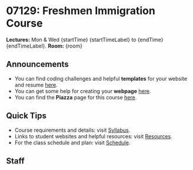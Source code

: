 
# 07129: Freshmen Immigration Course

<Callout emoji="🕝">**Lectures:** Mon & Wed {startTime} {startTimeLabel} to {endTime} {endTimeLabel}. **Room:** {room}</Callout>

## Announcements
- You can find coding challenges and helpful **templates** for your website and resume [here](/resources/templates).
- You can get some help for creating your **webpage** [here](/resources/website).
- You can find the **Piazza** page for this course [here](https://piazza.com/).


## Quick Tips
- Course requirements and details: visit [Syllabus](/syllabus).
- Links to student websites and helpful resources: visit [Resources](/resources).
- For the class schedule and plan: visit [Schedule](/schedule).

## Staff
<Staff/>